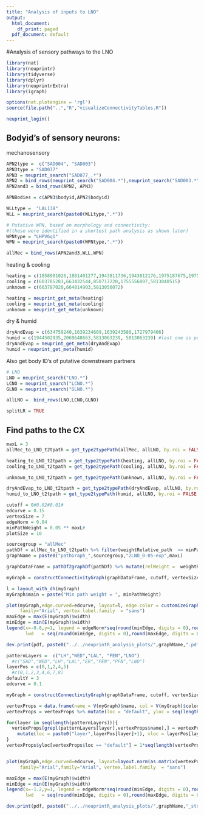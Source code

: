 ```yaml
---
title: "Analysis of inputs to LNO"
output:
  html_document:
    df_print: paged
  pdf_document: default
---
```

#Analysis of sensory pathways to the LNO

```r
library(nat)
library(neuprintr)
library(tidyverse)
library(dplyr)
library(neuprintrExtra)
library(igraph)

options(nat.plotengine = 'rgl')
source(file.path("..","R","visualizeConnectivityTables.R"))

neuprint_login()
```

## Bodyid's of sensory neurons:
mechanosensory
```r
APN2type =  c("SAD004", "SAD003")
APN3type = "SAD077"
APN3 = neuprint_search("SAD077_.*")
APN2 = bind_rows(neuprint_search("SAD004.*"),neuprint_search("SAD003.*"))
APN2and3 = bind_rows(APN2, APN3) 

APNBodies = c(APN3$bodyid,APN2$bodyid)

WLLtype =  "LAL138"
WLL = neuprint_search(paste0(WLLtype,".*"))

# Putative WPN, based on morphology and connectivity:
#(these were identified in a shortest path analysis as shown later)
WPNtype = "LHPV6q1"
WPN = neuprint_search(paste0(WPNtype,".*"))

allMec = bind_rows(APN2and3,WLL,WPN)

```

heating & cooling
```r
heating = c(1858901026,1881401277,1943811736,1943812176,1975187675,1975878958)
cooling = c(603785283,663432544,850717220,1755556097,5813040515)
unknown = c(663787020,664814903,5813056072)

heating = neuprint_get_meta(heating)
cooling = neuprint_get_meta(cooling)
unknown = neuprint_get_meta(unknown)
```

dry & humid
```r
dryAndEvap = c(634759240,1639234609,1639243580,1727979406)
humid = c(1944502935,2069648663,5813063239, 5813063239) #last one is putative gustatory receptor
dryAndEvap = neuprint_get_meta(dryAndEvap)
humid = neuprint_get_meta(humid)
```


Also get body ID's of putative downstream partners
```r
# LNO
LNO = neuprint_search("LNO.*")
LCNO = neuprint_search("LCNO.*")
GLNO = neuprint_search("GLNO.*")

allLNO =  bind_rows(LNO,LCNO,GLNO) 

splitLR = TRUE
```

## Find paths to the CX
```r
maxL = 3
allMec_to_LNO_t2tpath = get_type2typePath(allMec, allLNO, by.roi = FALSE, n_steps = seq(maxL),renaming=lateralize_types)
```

```r
heating_to_LNO_t2tpath = get_type2typePath(heating, allLNO, by.roi = FALSE, n_steps = seq(maxL),renaming=lateralize_types)
cooling_to_LNO_t2tpath = get_type2typePath(cooling, allLNO, by.roi = FALSE, n_steps = seq(maxL),renaming=lateralize_types)

unknown_to_LNO_t2tpath = get_type2typePath(unknown, allLNO, by.roi = FALSE, n_steps = seq(maxL),renaming=lateralize_types)
```

```r
dryAndEvap_to_LNO_t2tpath = get_type2typePath(dryAndEvap, allLNO, by.roi = FALSE, n_steps = seq(maxL),renaming=lateralize_types)
humid_to_LNO_t2tpath = get_type2typePath(humid, allLNO, by.roi = FALSE, n_steps = seq(maxL),renaming=lateralize_types)
```

```r
cutoff = 0#0.02#0.01#
edcurve = 0.15
vertexSize = 7
edgeNorm = 0.04
minPathWeight = 0.05 ** maxL#
plotSize = 10

sourcegroup = "allMec"
pathDf = allMec_to_LNO_t2tpath %>% filter(weightRelative_path  >= minPathWeight )
graphName = paste0("pathGraph_",sourcegroup,"2LNO_0-05-exp",maxL)

graphDataFrame = pathDf2graphDf(pathDf) %>% mutate(relWeight =  weightRelative)

myGraph = constructConnectivityGraph(graphDataFrame, cutoff, vertexSize, selfFBscale=1, arrowSize=0, edgeNorm)

l = layout_with_dh(myGraph)
myGraph$main = paste("Min path weight = ", minPathWeight)

plot(myGraph,edge.curved=edcurve, layout=l, edge.color = customizeGraphEdges(myGraph), 
     family="Arial", vertex.label.family  = "sans")
maxEdge = max(E(myGraph)$width)
minEdge = min(E(myGraph)$width)
legend(x=-0.8,y=1, legend = edgeNorm*seq(round(minEdge, digits = 0),round(maxEdge, digits = 0)), 
       lwd	 = seq(round(minEdge, digits = 0),round(maxEdge, digits = 0)),  bty = "n", seg.len=0.5)

dev.print(pdf, paste0("../../neuprintR_analysis_plots/",graphName,".pdf"), width=plotSize, height=plotSize,useDingbats=FALSE)
```

```r
patternLayers =  c("LH","WED","LAL", "PEN","LNO")
  #c("SAD","WED","LH","LAL","ER","PEN","PFN","LNO")
layerPos = c(0,1,2,4,5)
  #c(0,1,2,3,4,6,7,8)
defaultY = 3
edcurve = 0.1

myGraph = constructConnectivityGraph(graphDataFrame, cutoff, vertexSize, selfFBscale=1, arrowSize=0, edgeNorm)

vertexProps = data.frame(name = V(myGraph)$name, col = V(myGraph)$color) %>% mutate(name = gsub("_[R,L]", "", name))
vertexProps = vertexProps %>% mutate(loc = "default", yloc = seq(length(vertexProps$col)), xloc = defaultY)

for(layer in seq(length(patternLayers))){
  vertexProps[grepl(patternLayers[layer],vertexProps$name),] = vertexProps[grepl(patternLayers[layer],vertexProps$name),] %>% 
    mutate(loc = paste0("layer",layerPos[layer]+1), xloc = layerPos[layer], yloc = 1*seq(length(loc)))
}
vertexProps$yloc[vertexProps$loc == "default"] = 1*seq(length(vertexProps$loc[vertexProps$loc == "default"]))


plot(myGraph,edge.curved=edcurve, layout=layout.norm(as.matrix(vertexProps[,c("xloc","yloc")])), edge.color = customizeGraphEdges(myGraph), 
     family="Arial",family="Arial", vertex.label.family  = "sans")

maxEdge = max(E(myGraph)$width)
minEdge = min(E(myGraph)$width)
legend(x=-1.2,y=1, legend = edgeNorm*seq(round(minEdge, digits = 0),round(maxEdge, digits = 0),3), 
       lwd	 = seq(round(minEdge, digits = 0),round(maxEdge, digits = 0),3),  bty = "n", seg.len=0.5)

dev.print(pdf, paste0("../../neuprintR_analysis_plots/",graphName,"_structured.pdf"), width=plotSize, height=plotSize,useDingbats=FALSE)

```

